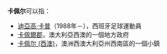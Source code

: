 '''卡佩尔'''可以指：

*[[迪亞高·卡普|迪亞高·卡普]]（1988年－），西班牙足球運動員
*[[卡佩爾郡|卡佩爾郡]]，澳大利亞西澳的一個地方政府
*[[卡佩尔_(西澳)|卡佩尔 (西澳)]]，澳洲西澳大利亞州西南區的一個小鎮

{{Disambig|Cat=三字消歧义}}